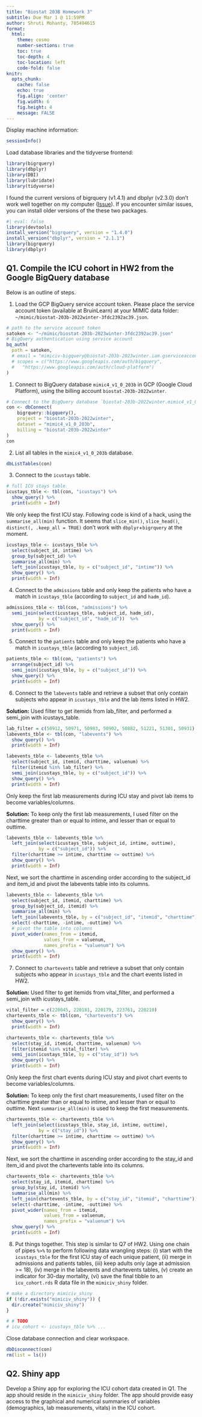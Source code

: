 ```yaml
---
title: "Biostat 203B Homework 3"
subtitle: Due Mar 1 @ 11:59PM
author: Shruti Mohanty, 705494615
format:
  html:
    theme: cosmo
    number-sections: true
    toc: true
    toc-depth: 4
    toc-location: left
    code-fold: false
knitr:
  opts_chunk: 
    cache: false    
    echo: true
    fig.align: 'center'
    fig.width: 6
    fig.height: 4
    message: FALSE
---
```


Display machine information:
```r
sessionInfo()
```

Load database libraries and the tidyverse frontend:
```r
library(bigrquery)
library(dbplyr)
library(DBI)
library(lubridate)
library(tidyverse)
```

I found the current versions of bigrquery (v1.4.1) and dbplyr (v2.3.0) don't work well together on my computer ([Issue](https://github.com/r-dbi/bigrquery/issues/509)). If you encounter similar issues, you can install older versions of the these two packages.
```r
#| eval: false
library(devtools)
install_version("bigrquery", version = "1.4.0")
install_version("dbplyr", version = "2.1.1")
library(bigrquery)
library(dbplyr)
```

## Q1. Compile the ICU cohort in HW2 from the Google BigQuery database 

Below is an outline of steps.

1. Load the GCP BigQuery service account token. Please place the service account token (available at BruinLearn) at your MIMIC data folder: `~/mimic/biostat-203b-2022winter-3fdc2392ac39.json`.
```r
# path to the service account token 
satoken <- "~/mimic/biostat-203b-2023winter-3fdc2392ac39.json"
# BigQuery authentication using service account
bq_auth(
  path = satoken,
  # email = "mimiciv-bigquery@biostat-203b-2023winter.iam.gserviceaccount.com",
  # scopes = c("https://www.googleapis.com/auth/bigquery",
  #   "https://www.googleapis.com/auth/cloud-platform")
)
```

1. Connect to BigQuery database `mimic4_v1_0_203b` in GCP (Google Cloud Platform), using the billing account `biostat-203b-2022winter`.
```r
# Connect to the BigQuery database `biostat-203b-2022winter.mimic4_v1_0_203b`
con <- dbConnect(
    bigrquery::bigquery(),
    project = "biostat-203b-2022winter",
    dataset = "mimic4_v1_0_203b",
    billing = "biostat-203b-2022winter"
)
con
```

2. List all tables in the `mimic4_v1_0_203b` database.
```r
dbListTables(con)
```

3. Connect to the `icustays` table.
```r
# full ICU stays table
icustays_tble <- tbl(con, "icustays") %>%
  show_query() %>%
  print(width = Inf)
```
We only keep the first ICU stay. Following code is kind of a hack, using the `summarise_all(min)` function. It seems that `slice_min()`, `slice_head()`, `distinct(, .keep_all = TRUE)` don't work with `dbplyr`+`bigrquery` at the moment.
```r
icustays_tble <- icustays_tble %>% 
  select(subject_id, intime) %>% 
  group_by(subject_id) %>% 
  summarise_all(min) %>%
  left_join(icustays_tble, by = c("subject_id", "intime")) %>%
  show_query() %>%
  print(width = Inf)
```


4. Connect to the `admissions` table and only keep the patients who have a match in `icustays_tble` (according to `subject_id` and `hadm_id`).
```r
admissions_tble <- tbl(con, "admissions") %>%
  semi_join(select(icustays_tble, subject_id, hadm_id), 
            by = c("subject_id", "hadm_id"))  %>%
  show_query() %>%
  print(width = Inf)
```

5. Connect to the `patients` table and only keep the patients who have a match in `icustays_tble` (according to `subject_id`).
```r
patients_tble <- tbl(con, "patients") %>%
  arrange(subject_id) %>%
  semi_join(icustays_tble, by = c("subject_id")) %>%
  show_query() %>%
  print(width = Inf)
```

6. Connect to the `labevents` table and retrieve a subset that only contain subjects who appear in `icustays_tble` and the lab items listed in HW2. 

**Solution:** Used filter to get itemids from lab_filter, and performed a semi_join with icustays_table. 
```r
lab_filter = c(50912, 50971, 50983, 50902, 50882, 51221, 51301, 50931)
labevents_tble <- tbl(con, "labevents") %>%
  show_query() %>%
  print(width = Inf)

labevents_tble <- labevents_tble %>%
  select(subject_id, itemid, charttime, valuenum) %>%
  filter(itemid %in% lab_filter) %>%
  semi_join(icustays_tble, by = c("subject_id")) %>%
  show_query() %>%
  print(width = Inf)

```

Only keep the first lab measurements during ICU stay and pivot lab items to become variables/columns.

**Solution:** To keep only the first lab measurements, I used filter on the charttime greater than or equal to intime, and lesser than or equal to outtime. 
```r
labevents_tble <- labevents_tble %>%
  left_join(select(icustays_tble, subject_id, intime, outtime),
            by = c("subject_id")) %>%
  filter(charttime >= intime, charttime <= outtime) %>%
  show_query() %>%
  print(width = Inf)
```
Next, we sort the charttime in ascending order according to the subject_id and item_id and pivot the labevents table into its columns. 

```r
labevents_tble <- labevents_tble %>%
  select(subject_id, itemid, charttime) %>%
  group_by(subject_id, itemid) %>%
  summarise_all(min) %>%
  left_join(labevents_tble, by = c("subject_id", "itemid", "charttime")) %>%
  select(-charttime, -intime, -outtime) %>%
  # pivot the table into columns
  pivot_wider(names_from = itemid, 
              values_from = valuenum, 
              names_prefix = "valuenum") %>%
  show_query() %>%
  print(width = Inf) 
```
7. Connect to `chartevents` table and retrieve a subset that only contain subjects who appear in `icustays_tble` and the chart events listed in HW2.

**Solution:** Used filter to get itemids from vital_filter, and performed a semi_join with icustays_table. 
```r
vital_filter = c(220045, 220181, 220179, 223761, 220210)
chartevents_tble <- tbl(con, "chartevents") %>%
  show_query() %>%
  print(width = Inf)

chartevents_tble <- chartevents_tble %>%
  select(stay_id, itemid, charttime, valuenum) %>%
  filter(itemid %in% vital_filter) %>%
  semi_join(icustays_tble, by = c("stay_id")) %>%
  show_query() %>%
  print(width = Inf)
```
Only keep the first chart events during ICU stay and pivot chart events to become variables/columns.

**Solution:** To keep only the first chart measurements, I used filter on the charttime greater than or equal to intime, and lesser than or equal to outtime. Next `summarise_all(min)` is used to keep the first measurements.
```r
chartevents_tble <- chartevents_tble %>%
  left_join(select(icustays_tble, stay_id, intime, outtime), 
            by = c("stay_id")) %>%
  filter(charttime >= intime, charttime <= outtime) %>%
  show_query() %>%
  print(width = Inf)
```
Next, we sort the charttime in ascending order according to the stay_id and item_id and pivot the chartevents table into its columns. 

```r
chartevents_tble <- chartevents_tble %>%
  select(stay_id, itemid, charttime) %>%
  group_by(stay_id, itemid) %>%
  summarise_all(min) %>%
  left_join(chartevents_tble, by = c("stay_id", "itemid", "charttime")) %>%
  select(-charttime, -intime, -outtime) %>%
  pivot_wider(names_from = itemid, 
              values_from = valuenum, 
              names_prefix = "valuenum") %>%
  show_query() %>%
  print(width = Inf)
```


8. Put things together. This step is similar to Q7 of HW2. Using one chain of pipes `%>%` to perform following data wrangling steps: (i) start with the `icustays_tble` for the first ICU stay of each unique patient, (ii) merge in admissions and patients tables, (iii) keep adults only (age at admission >= 18), (iv) merge in the labevents and chartevents tables, (v) create an indicator for 30-day mortality, (vi) save the final tibble to an `icu_cohort.rds` R data file in the `mimiciv_shiny` folder.

```r
# make a directory mimiciv_shiny
if (!dir.exists("mimiciv_shiny")) {
  dir.create("mimiciv_shiny")
}
```

```r
# # TODO
# icu_cohort <- icustays_tble %>% ...
```

Close database connection and clear workspace.
```r
dbDisconnect(con)
rm(list = ls())
```

## Q2. Shiny app

Develop a Shiny app for exploring the ICU cohort data created in Q1. The app should reside in the `mimiciv_shiny` folder. The app should provide easy access to the graphical and numerical summaries of variables (demographics, lab measurements, vitals) in the ICU cohort.

